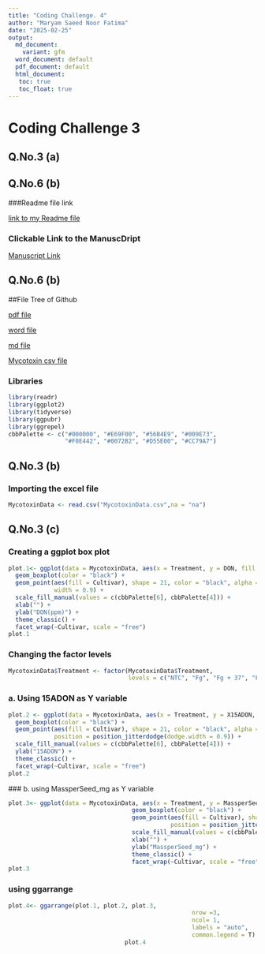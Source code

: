 ---
title: "Coding Challenge. 4"
author: "Maryam Saeed Noor Fatima"
date: "2025-02-25"
output:
  md_document:
    variant: gfm
  word_document: default
  pdf_document: default
  html_document: 
   toc: true
   toc_float: true
---

# Coding Challenge 3

## **Q.No.3 (a)**

## **Q.No.6 (b)**

###Readme file link

[link to my Readme file](Coding challenge.4.md)

### Clickable Link to the ManuscDript

[Manuscript Link](i.	Noel, Z.A., Roze, L.V., Breunig, M., Trail, F. 2022. Endophytic fungi as promising biocontrol agent to protect wheat from Fusarium graminearum head blight. Plant Disease. https://doi.org/10.1094/PDIS-06-21-1253-RE)

## **Q.No.6 (b)**

##File Tree of Github 

[pdf file](Coding-challenge.4.pdf)

[word file](Coding-challenge.4.docx)

[md file](Coding-challenge.4.md)

[Mycotoxin csv file](MycotoxinData.csv)

### Libraries

```{r}
library(readr)
library(ggplot2)
library(tidyverse)
library(ggpubr)
library(ggrepel) 
cbbPalette <- c("#000000", "#E69F00", "#56B4E9", "#009E73",
                "#F0E442", "#0072B2", "#D55E00", "#CC79A7")
```

## **Q.No.3 (b)**
### Importing the excel file
```{r}
MycotoxinData <- read.csv("MycotoxinData.csv",na = "na")
```


## **Q.No.3 (c)**
### Creating a ggplot box plot

```{r}
plot.1<- ggplot(data = MycotoxinData, aes(x = Treatment, y = DON, fill = Cultivar)) +
  geom_boxplot(color = "black") +  
  geom_point(aes(fill = Cultivar), shape = 21, color = "black", alpha = 0.6, 
             width = 0.9) + 
  scale_fill_manual(values = c(cbbPalette[6], cbbPalette[4])) +  
  xlab("") +
  ylab("DON(ppm)") + 
  theme_classic() + 
  facet_wrap(~Cultivar, scale = "free") 
plot.1

```

###  Changing the factor levels
```{r}
MycotoxinData$Treatment <- factor(MycotoxinData$Treatment,
                                  levels = c("NTC", "Fg", "Fg + 37", "Fg + 40", "Fg + 70"))
```



### a. Using 15ADON as Y variable

```{r}
plot.2 <- ggplot(data = MycotoxinData, aes(x = Treatment, y = X15ADON, fill = Cultivar)) +
  geom_boxplot(color = "black") +
  geom_point(aes(fill = Cultivar), shape = 21, color = "black", alpha = 0.6, 
             position = position_jitterdodge(dodge.width = 0.9)) +  
  scale_fill_manual(values = c(cbbPalette[6], cbbPalette[4])) +
  ylab("15ADON") +
  theme_classic() +
  facet_wrap(~Cultivar, scale = "free")
plot.2

```

 ### b. using MassperSeed_mg as Y variable
 

```{r}
plot.3<- ggplot(data = MycotoxinData, aes(x = Treatment, y = MassperSeed_mg , fill = Cultivar)) +
                                   geom_boxplot(color = "black") +  
                                   geom_point(aes(fill = Cultivar), shape = 21, color = "black", alpha = 0.6, 
                                              position = position_jitterdodge(dodge.width = 0.9)) +  
                                   scale_fill_manual(values = c(cbbPalette[6], cbbPalette[4])) +  
                                   xlab("") +
                                   ylab("MassperSeed_mg") + 
                                   theme_classic() + 
                                   facet_wrap(~Cultivar, scale = "free")
plot.3
```



### using ggarrange 

```{r}
plot.4<- ggarrange(plot.1, plot.2, plot.3,
                                                    nrow =3,
                                                    ncol= 1,
                                                    labels = "auto",
                                                    common.legend = T) 
                                 plot.4
```






